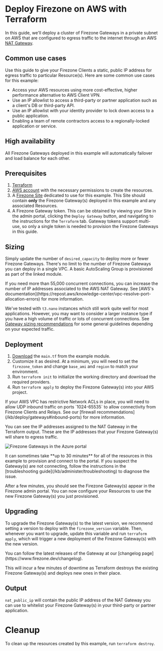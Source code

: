 
# Deploy Firezone on AWS with Terraform

In this guide, we'll deploy a cluster of Firezone Gateways in a private subnet
on AWS that are configured to egress traffic to the internet through an AWS
[NAT Gateway](https://docs.aws.amazon.com/vpc/latest/userguide/vpc-nat-gateway.html).

## Common use cases

Use this guide to give your Firezone Clients a static, public IP address for
egress traffic to particular Resource(s). Here are some common use cases for
this example:

- Access your AWS resources using more cost-effective, higher performance
  alternative to AWS Client VPN.
- Use an IP allowlist to access a third-party or partner application such as a
  client's DB or third-party API.
- Use an IP allowlist with your identity provider to lock down access to a
  public application.
- Enabling a team of remote contractors access to a regionally-locked
  application or service.

## High availability

All Firezone Gateways deployed in this example will automatically failover and
load balance for each other.

## Prerequisites

1. [Terraform](https://www.terraform.io/downloads.html)
1. [AWS account](https://aws.amazon.com/) with the necessary permissions to
   create the resources.
1. A [Firezone Site](https://www.firezone.dev/kb/deploy/sites) dedicated to use
   for this example. This Site should contain **only** the Firezone Gateway(s)
   deployed in this example and any associated Resources.
1. A Firezone Gateway token. This can be obtained by viewing your Site in the
   admin portal, clicking the `Deploy Gateway` button, and navigating to the
   instructions for the `Terraform` tab. Gateway tokens support multi-use, so
   only a single token is needed to provision the Firezone Gateways in this
   guide.

## Sizing

Simply update the number of `desired_capacity` to deploy more or fewer Firezone
Gateways. There's no limit to the number of Firezone Gateways you can deploy in
a single VPC. A basic AutoScaling Group is provisioned as part of the linked
module.

<Alert color="warning">
  If you need more than 55,000 concurrent connections, you can increase the
  number of IP addresses associated to the AWS NAT Gateway. See [AWS's
  documentation](https://repost.aws/knowledge-center/vpc-resolve-port-allocation-errors)
  for more information.
</Alert>

We've tested with `t3.nano` instances which still work quite well for most
applications. However, you may want to consider a larger instance type if you
have a high volume of traffic or lots of concurrent connections. See
[Gateway sizing recommendations](/kb/deploy/gateeways#sizing-recommendations)
for some general guidelines depending on your expected traffic.

## Deployment

1. [Download](https://raw.githubusercontent.com/firezone/terraform-aws-gateway/main/examples/nat-gateway/main.tf)
   the `main.tf` from the example module.
1. Customize it as desired. At a minimum, you will need to set the
   `firezone_token` and change `base_ami` and `region` to match your
   environment.
1. Run `terraform init` to initialize the working directory and download the
   required providers.
1. Run `terraform apply` to deploy the Firezone Gateway(s) into your AWS
   project.

<Alert color="warning">
  If your AWS VPC has restrictive Network ACLs in place, you will need to allow
  UDP inbound traffic on ports `1024-65535` to allow connectivity from Firezone
  Clients and Relays. See our [firewall
  recommendations](/kb/deploy/gateways#inbound-ports) for more information.
</Alert>

You can see the IP addresses assigned to the NAT Gateway in the Terraform
output. These are the IP addresses that your Firezone Gateway(s) will share to
egress traffic.

<Image
  src="/images/kb/automate/terraform/azure/gateways.png"
  alt="Firezone Gateways in the Azure portal"
  width={800}
  height={600}
/>

<Alert color="info">
  It can sometimes take **up to 30 minutes** for all of the resources in this
  example to provision and connect to the portal. If you suspect the Gateway(s)
  are not connecting, follow the instructions in the [troubleshooting
  guide](/kb/administer/troubleshooting) to diagnose the issue.
</Alert>

After a few minutes, you should see the Firezone Gateway(s) appear in the
Firezone admin portal. You can now configure your Resources to use the new
Firezone Gateway(s) you just provisioned.

## Upgrading

To upgrade the Firezone Gateway(s) to the latest version, we recommend setting a
version to deploy with the `firezone_version` variable. Then, whenever you want
to upgrade, update this variable and run `terraform apply`, which will trigger a
new deployment of the Firezone Gateway(s) with the new version.

<Alert color="info">
  You can follow the latest releases of the Gateway at our [changelog
  page](https://www.firezone.dev/changelog).
</Alert>

This will incur a few minutes of downtime as Terraform destroys the existing
Firezone Gateway(s) and deploys new ones in their place.

## Output

`nat_public_ip` will contain the public IP address of the NAT Gateway you can
use to whitelist your Firezone Gateway(s) in your third-party or partner
application.

# Cleanup

To clean up the resources created by this example, run `terraform destroy`.

<SupportOptions />
